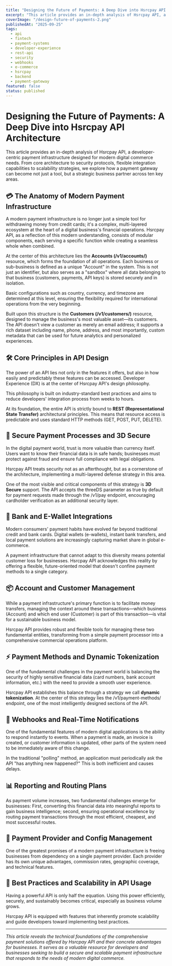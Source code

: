 ```yaml
---
title: "Designing the Future of Payments: A Deep Dive into Hsrcpay API Architecture"
excerpt: "This article provides an in-depth analysis of Hsrcpay API, a developer-centric payment infrastructure designed for modern digital commerce needs. From core architecture to security protocols, flexible integration capabilities to scalability strategies, we explore how a payment gateway can become not just a tool, but a strategic business partner across ten key areas."
coverImage: "/design-future-of-payments-2.png"
publishedAt: "2025-09-25"
tags:
  - api
  - fintech
  - payment-systems
  - developer-experience
  - rest-api
  - security
  - webhooks
  - e-commerce
  - hsrcpay
  - backend
  - payment-gateway
featured: false
status: published
---
```


# Designing the Future of Payments: A Deep Dive into Hsrcpay API Architecture

This article provides an in-depth analysis of Hsrcpay API, a developer-centric payment infrastructure designed for modern digital commerce needs. From core architecture to security protocols, flexible integration capabilities to scalability strategies, we explore how a payment gateway can become not just a tool, but a strategic business partner across ten key areas.

## 💳 The Anatomy of Modern Payment Infrastructure

A modern payment infrastructure is no longer just a simple tool for withdrawing money from credit cards; it's a complex, multi-layered ecosystem at the heart of a digital business's financial operations. Hsrcpay API, as a reflection of this modern understanding, consists of modular components, each serving a specific function while creating a seamless whole when combined.

At the center of this architecture lies the **Accounts (/v1/accounts/)** resource, which forms the foundation of all operations. Each business or sub-business is defined as a unique "Account" in the system. This is not just an identifier, but also serves as a "sandbox" where all data belonging to that business (customers, payments, API keys) is stored securely and in isolation.

Basic configurations such as country, currency, and timezone are determined at this level, ensuring the flexibility required for international operations from the very beginning.

Built upon this structure is the **Customers (/v1/customers/)** resource, designed to manage the business's most valuable asset—its customers. The API doesn't view a customer as merely an email address; it supports a rich dataset including name, phone, address, and most importantly, custom metadata that can be used for future analytics and personalized experiences.

## 🛠️ Core Principles in API Design

The power of an API lies not only in the features it offers, but also in how easily and predictably these features can be accessed. Developer Experience (DX) is at the center of Hsrcpay API's design philosophy.

This philosophy is built on industry-standard best practices and aims to reduce developers' integration process from weeks to hours.

At its foundation, the entire API is strictly bound to **REST (Representational State Transfer)** architectural principles. This means that resource access is predictable and uses standard HTTP methods (GET, POST, PUT, DELETE).

## 🔐 Secure Payment Processes and 3D Secure

In the digital payment world, trust is more valuable than currency itself. Users want to know their financial data is in safe hands; businesses must protect against fraud and ensure full compliance with legal obligations.

Hsrcpay API treats security not as an afterthought, but as a cornerstone of the architecture, implementing a multi-layered defense strategy in this area.

One of the most visible and critical components of this strategy is **3D Secure** support. The API accepts the threeDS parameter as true by default for payment requests made through the /v1/pay endpoint, encouraging cardholder verification as an additional security layer.

## 🏦 Bank and E-Wallet Integrations

Modern consumers' payment habits have evolved far beyond traditional credit and bank cards. Digital wallets (e-wallets), instant bank transfers, and local payment solutions are increasingly capturing market share in global e-commerce.

A payment infrastructure that cannot adapt to this diversity means potential customer loss for businesses. Hsrcpay API acknowledges this reality by offering a flexible, future-oriented model that doesn't confine payment methods to a single category.

## 📦 Account and Customer Management

While a payment infrastructure's primary function is to facilitate money transfers, managing the context around these transactions—which business (Account) and which end user (Customer) is part of this transaction—is vital for a sustainable business model.

Hsrcpay API provides robust and flexible tools for managing these two fundamental entities, transforming from a simple payment processor into a comprehensive commercial operations platform.

## ⚡ Payment Methods and Dynamic Tokenization

One of the fundamental challenges in the payment world is balancing the security of highly sensitive financial data (card numbers, bank account information, etc.) with the need to provide a smooth user experience.

Hsrcpay API establishes this balance through a strategy we call **dynamic tokenization**. At the center of this strategy lies the /v1/payment-methods/ endpoint, one of the most intelligently designed sections of the API.

## 🔄 Webhooks and Real-Time Notifications

One of the fundamental features of modern digital applications is the ability to respond instantly to events. When a payment is made, an invoice is created, or customer information is updated, other parts of the system need to be immediately aware of this change.

In the traditional "polling" method, an application must periodically ask the API "has anything new happened?" This is both inefficient and causes delays.

## 📊 Reporting and Routing Plans

As payment volume increases, two fundamental challenges emerge for businesses: First, converting this financial data into meaningful reports to gain business intelligence; second, ensuring operational excellence by routing payment transactions through the most efficient, cheapest, and most successful routes.

## 🧩 Payment Provider and Config Management

One of the greatest promises of a modern payment infrastructure is freeing businesses from dependency on a single payment provider. Each provider has its own unique advantages, commission rates, geographic coverage, and technical features.

## 🚀 Best Practices and Scalability in API Usage

Having a powerful API is only half the equation. Using this power efficiently, securely, and sustainably becomes critical, especially as business volume grows.

Hsrcpay API is equipped with features that inherently promote scalability and guide developers toward implementing best practices.

---

*This article reveals the technical foundations of the comprehensive payment solutions offered by Hsrcpay API and their concrete advantages for businesses. It serves as a valuable resource for developers and businesses seeking to build a secure and scalable payment infrastructure that responds to the needs of modern digital commerce.*

